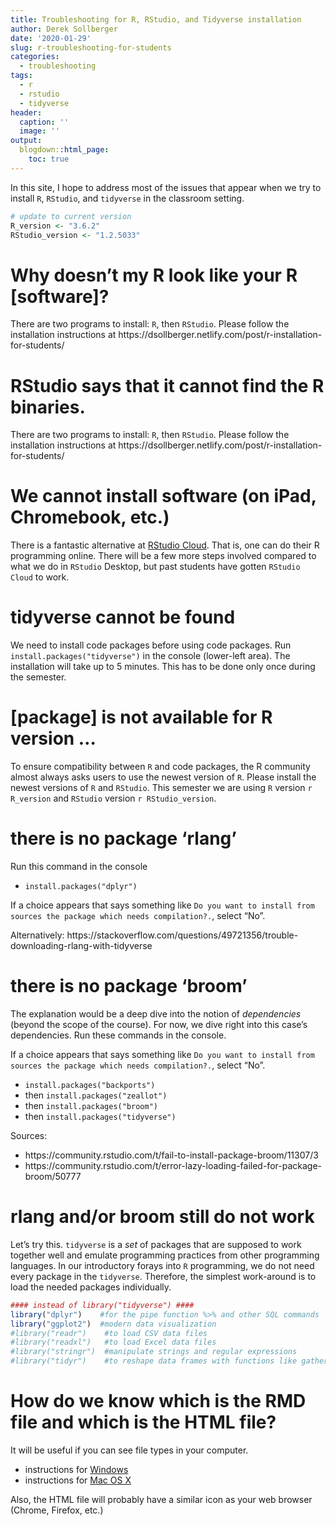```yaml
---
title: Troubleshooting for R, RStudio, and Tidyverse installation
author: Derek Sollberger
date: '2020-01-29'
slug: r-troubleshooting-for-students
categories:
  - troubleshooting
tags:
  - r
  - rstudio
  - tidyverse
header:
  caption: ''
  image: ''
output:
  blogdown::html_page:
    toc: true
---
```


In this site, I hope to address most of the issues that appear when we try to install `R`, `RStudio`, and `tidyverse` in the classroom setting.

```r
# update to current version
R_version <- "3.6.2"
RStudio_version <- "1.2.5033"
```

# Why doesn't my R look like your R [software]?

There are two programs to install: `R`, then `RStudio`.  Please follow the installation instructions at https://dsollberger.netlify.com/post/r-installation-for-students/


# RStudio says that it cannot find the R binaries.

There are two programs to install: `R`, then `RStudio`.  Please follow the installation instructions at https://dsollberger.netlify.com/post/r-installation-for-students/


# We cannot install software (on iPad, Chromebook, etc.)

There is a fantastic alternative at [RStudio Cloud](https://rstudio.cloud/).  That is, one can do their R programming online.  There will be a few more steps involved compared to what we do in `RStudio` Desktop, but past students have gotten `RStudio Cloud` to work.


# tidyverse cannot be found

We need to install code packages before using code packages.  Run `install.packages("tidyverse")` in the console (lower-left area).  The installation will take up to 5 minutes.  This has to be done only once during the semester.


# [package] is not available for R version ...

To ensure compatibility between `R` and code packages, the R community almost always asks users to use the newest version of `R`.  Please install the newest versions of `R` and `RStudio`.  This semester we are using `R` version `r R_version` and `RStudio` version `r RStudio_version`.


# there is no package 'rlang'

Run this command in the console

* `install.packages("dplyr")`

If a choice appears that says something like `Do you want to install from sources the package which needs compilation?.`, select "No".

Alternatively: https://stackoverflow.com/questions/49721356/trouble-downloading-rlang-with-tidyverse


# there is no package 'broom'

The explanation would be a deep dive into the notion of *dependencies* (beyond the scope of the course).  For now, we dive right into this case's dependencies.  Run these commands in the console.

If a choice appears that says something like `Do you want to install from sources the package which needs compilation?.`, select "No".

* `install.packages("backports")`
* then `install.packages("zeallot")`
* then `install.packages("broom")`
* then `install.packages("tidyverse")`

Sources:

* https://community.rstudio.com/t/fail-to-install-package-broom/11307/3
* https://community.rstudio.com/t/error-lazy-loading-failed-for-package-broom/50777

# rlang and/or broom still do not work

Let's try this.  `tidyverse` is a *set* of packages that are supposed to work together well and emulate programming practices from other programming languages.  In our introductory forays into `R` programming, we do not need every package in the `tidyverse`.  Therefore, the simplest work-around is to load the needed packages individually.

```r
#### instead of library("tidyverse") ####
library("dplyr")    #for the pipe function %>% and other SQL commands
library("ggplot2")  #modern data visualization
#library("readr")    #to load CSV data files
#library("readxl")   #to load Excel data files
#library("stringr")  #manipulate strings and regular expressions
#library("tidyr")    #to reshape data frames with functions like gather or spread
```


# How do we know which is the RMD file and which is the HTML file?

It will be useful if you can see file types in your computer.

* instructions for [Windows](http://kb.winzip.com/kb/entry/26/)
* instructions for [Mac OS X](https://www.idownloadblog.com/2014/10/29/how-to-show-or-hide-filename-extensions-in-os-x-yosemite/)

Also, the HTML file will probably have a similar icon as your web browser (Chrome, Firefox, etc.)

